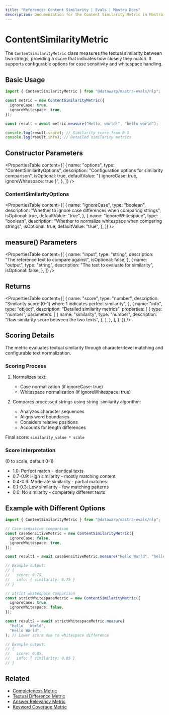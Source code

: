 ```yaml
---
title: "Reference: Content Similarity | Evals | Mastra Docs"
description: Documentation for the Content Similarity Metric in Mastra, which measures textual similarity between strings and provides a matching score.
---
```



# ContentSimilarityMetric

<ScorerCallout />

The `ContentSimilarityMetric` class measures the textual similarity between two strings, providing a score that indicates how closely they match. It supports configurable options for case sensitivity and whitespace handling.

## Basic Usage

```typescript
import { ContentSimilarityMetric } from "@datawarp/mastra-evals/nlp";

const metric = new ContentSimilarityMetric({
  ignoreCase: true,
  ignoreWhitespace: true,
});

const result = await metric.measure("Hello, world!", "hello world");

console.log(result.score); // Similarity score from 0-1
console.log(result.info); // Detailed similarity metrics
```

## Constructor Parameters

<PropertiesTable
  content={[
    {
      name: "options",
      type: "ContentSimilarityOptions",
      description: "Configuration options for similarity comparison",
      isOptional: true,
      defaultValue: "{ ignoreCase: true, ignoreWhitespace: true }",
    },
  ]}
/>

### ContentSimilarityOptions

<PropertiesTable
  content={[
    {
      name: "ignoreCase",
      type: "boolean",
      description: "Whether to ignore case differences when comparing strings",
      isOptional: true,
      defaultValue: "true",
    },
    {
      name: "ignoreWhitespace",
      type: "boolean",
      description: "Whether to normalize whitespace when comparing strings",
      isOptional: true,
      defaultValue: "true",
    },
  ]}
/>

## measure() Parameters

<PropertiesTable
  content={[
    {
      name: "input",
      type: "string",
      description: "The reference text to compare against",
      isOptional: false,
    },
    {
      name: "output",
      type: "string",
      description: "The text to evaluate for similarity",
      isOptional: false,
    },
  ]}
/>

## Returns

<PropertiesTable
  content={[
    {
      name: "score",
      type: "number",
      description:
        "Similarity score (0-1) where 1 indicates perfect similarity",
    },
    {
      name: "info",
      type: "object",
      description: "Detailed similarity metrics",
      properties: [
        {
          type: "number",
          parameters: [
            {
              name: "similarity",
              type: "number",
              description: "Raw similarity score between the two texts",
            },
          ],
        },
      ],
    },
  ]}
/>

## Scoring Details

The metric evaluates textual similarity through character-level matching and configurable text normalization.

### Scoring Process

1. Normalizes text:

   - Case normalization (if ignoreCase: true)
   - Whitespace normalization (if ignoreWhitespace: true)

2. Compares processed strings using string-similarity algorithm:
   - Analyzes character sequences
   - Aligns word boundaries
   - Considers relative positions
   - Accounts for length differences

Final score: `similarity_value * scale`

### Score interpretation

(0 to scale, default 0-1)

- 1.0: Perfect match - identical texts
- 0.7-0.9: High similarity - mostly matching content
- 0.4-0.6: Moderate similarity - partial matches
- 0.1-0.3: Low similarity - few matching patterns
- 0.0: No similarity - completely different texts

## Example with Different Options

```typescript
import { ContentSimilarityMetric } from "@datawarp/mastra-evals/nlp";

// Case-sensitive comparison
const caseSensitiveMetric = new ContentSimilarityMetric({
  ignoreCase: false,
  ignoreWhitespace: true,
});

const result1 = await caseSensitiveMetric.measure("Hello World", "hello world"); // Lower score due to case difference

// Example output:
// {
//   score: 0.75,
//   info: { similarity: 0.75 }
// }

// Strict whitespace comparison
const strictWhitespaceMetric = new ContentSimilarityMetric({
  ignoreCase: true,
  ignoreWhitespace: false,
});

const result2 = await strictWhitespaceMetric.measure(
  "Hello   World",
  "Hello World",
); // Lower score due to whitespace difference

// Example output:
// {
//   score: 0.85,
//   info: { similarity: 0.85 }
// }
```

## Related

- [Completeness Metric](./completeness)
- [Textual Difference Metric](./textual-difference)
- [Answer Relevancy Metric](./answer-relevancy)
- [Keyword Coverage Metric](./keyword-coverage)
